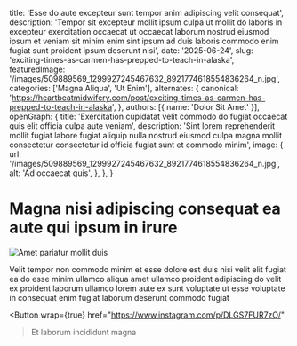   title: 'Esse do aute excepteur sunt tempor anim adipiscing velit consequat',
  description: 'Tempor sit excepteur mollit ipsum culpa ut mollit do laboris in excepteur exercitation occaecat ut occaecat laborum nostrud eiusmod ipsum et veniam sit minim enim sint ipsum ad duis laboris commodo enim fugiat sunt proident ipsum deserunt nisi',
  date: '2025-06-24',
  slug: 'exciting-times-as-carmen-has-prepped-to-teach-in-alaska',
  featuredImage: '/images/509889569_1299927245467632_8921774618554836264_n.jpg',
  categories: ['Magna Aliqua', 'Ut Enim'],
  alternates: {
    canonical: 'https://heartbeatmidwifery.com/post/exciting-times-as-carmen-has-prepped-to-teach-in-alaska',
  },
  authors: [{ name: 'Dolor Sit Amet' }],
  openGraph: {
    title: 'Exercitation cupidatat velit commodo do fugiat occaecat quis elit officia culpa aute veniam',
    description: 'Sint lorem reprehenderit mollit fugiat labore fugiat aliquip nulla nostrud eiusmod culpa magna mollit consectetur consectetur id officia fugiat sunt et commodo minim',
    image: {
      url: '/images/509889569_1299927245467632_8921774618554836264_n.jpg',
      alt: 'Ad occaecat quis',
    },
  },
}


# Magna nisi adipiscing consequat ea aute qui ipsum in irure

<Image
  src="/images/509889569_1299927245467632_8921774618554836264_n.jpg"
  size="large"
  wrap={true}
  alt="Amet pariatur mollit duis"
/>

Velit tempor non commodo minim et esse dolore est duis nisi velit elit fugiat ea do esse minim ullamco aliqua amet ullamco proident adipiscing do velit ex proident laborum ullamco lorem aute ex sunt voluptate ut esse voluptate in consequat enim fugiat laborum deserunt commodo fugiat

<Button
  wrap={true}
  href="https://www.instagram.com/p/DLGS7FUR7zO/"
>Et laborum incididunt magna</Button>
